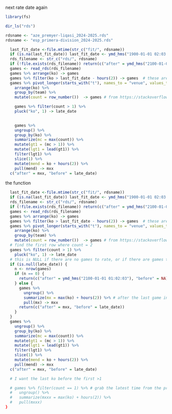 next rate date again

```r
library(fs)
```


```r
dir_ls("rds")
```


```r
rdsname <- "aze_premyer-liqasi_2024-2025.rds"
rdsname <- "esp_primera-division_2024-2025.rds"
```

```r
  last_fit_date <-file.mtime(str_c("fit/", rdsname))
  if (is.na(last_fit_date)) last_fit_date <- ymd_hms("1900-01-01 02:03:04") # fake date in past
  rds_filename <- str_c("rds/", rdsname)
  if (!file.exists(rds_filename)) return(c("after" = ymd_hms("2100-01-01 01:02:03"), "before" = NA)) # fake date way in the future
  games <- read_rds(rds_filename)
  games %>% arrange(ko) -> games
  games %>% filter(ko > last_fit_date - hours(2)) -> games  # these are the games that determine when the next rating is
  games %>% pivot_longer(starts_with("t"), names_to = "venue", values_to = "team") %>%
    arrange(ko) %>%
    group_by(team) %>%
    mutate(count = row_number())  -> games # from https://stackoverflow.com/questions/10029235/cumulative-count-of-each-value

    games %>% filter(count > 1) %>%
    pluck("ko", 1) -> late_date

  
    games %>%
    ungroup() %>%
    group_by(ko) %>%
    summarize(mc = max(count)) %>%
    mutate(gt1 = (mc > 1)) %>%
    mutate(lgt1 = lead(gt1)) %>%
    filter(lgt1) %>%
    slice(1) %>%
    mutate(mend = ko + hours(2)) %>%
    pull(mend) -> mxx
  c("after" = mxx, "before" = late_date)

```



the function

```r
  last_fit_date <-file.mtime(str_c("fit/", rdsname))
  if (is.na(last_fit_date)) last_fit_date <- ymd_hms("1900-01-01 02:03:04") # fake date in past
  rds_filename <- str_c("rds/", rdsname)
  if (!file.exists(rds_filename)) return(c("after" = ymd_hms("2100-01-01 01:02:03"), "before" = NA)) # fake date way in the future
  games <- read_rds(rds_filename)
  games %>% arrange(ko) -> games
  games %>% filter(ko > last_fit_date - hours(2)) -> games  # these are the games that determine when the next rating is
  games %>% pivot_longer(starts_with("t"), names_to = "venue", values_to = "team") %>%
    arrange(ko) %>%
    group_by(team) %>%
    mutate(count = row_number())  -> games # from https://stackoverflow.com/questions/10029235/cumulative-count-of-each-value
  # find the first row where count = 2
  games %>% filter(count > 1) %>%
    pluck("ko", 1) -> late_date
  # this is NULL if there are no games to rate, or if there are games to rate and this is the end of the season
  if (is.null(late_date)) {
    n <- nrow(games)
    if (n == 0) {
      return(c("after" = ymd_hms("2100-01-01 01:02:03"), "before" = NA)) # fake date way in the future
    } else {
      games %>%
        ungroup() %>%
        summarize(mx = max(ko) + hours(2)) %>% # after the last game in the fixture list remaining
        pull(mx) -> mxx
      return(c("after" = mxx, "before" = late_date))
    }
  }
  games %>%
    ungroup() %>%
    group_by(ko) %>%
    summarize(mc = max(count)) %>%
    mutate(gt1 = (mc > 1)) %>%
    mutate(lgt1 = lead(gt1)) %>%
    filter(lgt1) %>%
    slice(1) %>%
    mutate(mend = ko + hours(2)) %>%
    pull(mend) -> mxx
  c("after" = mxx, "before" = late_date)

  # I want the last ko before the first >1

  # games %>% filter(count == 1) %>% # grab the latest time from the previous games
  #   ungroup() %>%
  #   summarize(mxxx = max(ko) + hours(2)) %>%
  #   pull(mxxx)
}

```

